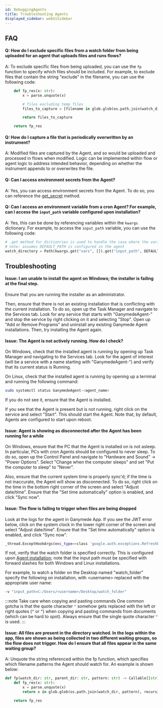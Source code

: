 ```yaml
---
id: DebuggingAgents
title: Troubleshooting Agents
displayed_sidebar: webUiSidebar
---
```


## FAQ

#### Q: How do I exclude specific files from a watch folder from being uploaded for an agent that uploads files and runs flows?

A: To exclude specific files from being uploaded, you can use the `fp` function to specify which files should be included.  For example, to exclude files that contain the string "exclude" in the filename, you can use the following code:

```python
    def fp_res(x: str):
        x = parse.unquote(x)

        # files excluding temp files
        files_to_capture = [filename in glob.glob(os.path.join(watch_dir, pattern), recursive=True) if not 'exclude' in filename]

        return files_to_capture

    return fp_res
```

#### Q: How do I capture a file that is periodically overwritten by an instrument?

A: Modified files are captured by the Agent, and so would be uploaded and processed in flows when modified.  Logic can be implemented within flow or agent logic to address intended behavior, depending on whether the instrument appends to or overwrites the file.

#### Q: Can I access environment secrets from the Agent?

A: Yes, you can access environment secrets from the Agent.  To do so, you can reference the [get_secret](../api/GanymedeClass#method-get_secret) method.

#### Q: Can I access an environment variable from a cron Agent?  For example, can I access the `input_path` variable configured upon installation?

A: Yes, this can be done by referencing variables within the `kwargs` dictionary.  For example, to access the `input_path` variable, you can use the following code:

```python
# .get method for dictionries is used to handle the case where the variable may not be present without erroring out
# note: assumes DEFAULT_PATH is configured in the agent
watch_directory = Path(kwargs.get("vars", []).get("input_path", DEFAULT_PATH))
```

## Troubleshooting

#### Issue: I am unable to install the agent on Windows; the installer is failing at the final step.

Ensure that you are running the installer as an administrator.  

Then, ensure that there is not an existing installation that is conflicting with the current installation.  To do so, open up the Task Manager and navigate to the Services tab.  Look for any service that starts with "GanymedeAgent-" and stop the service by right clicking on it and selecting "Stop".  Open up "Add or Remove Programs" and uninstall any existing Ganymede Agent installations.  Then, try installing the Agent again.

#### Issue: The Agent is not actively running.  How do I check?

On Windows, check that the installed agent is running by opening up Task Manager and navigating to the Services tab.  Look for the agent of interest (will be a service with a name starting with "GanymedeAgent-") and verify that its current status is Running.  

On Linux, check that the installed agent is running by opening up a terminal and running the following command:

```bash
sudo systemctl status GanymedeAgent-<agent_name>
```

If you do not see it, ensure that the Agent is installed.

If you see that the Agent is present but is not running, right click on the service and select "Start".  This should start the Agent.  Note that, by default, Agents are configured to start upon reboot.

#### Issue: Agent is showing as disconnected after the Agent has been running for a while

On Windows, ensure that the PC that the Agent is installed on is not asleep.  In particular, PCs with cron Agents should be configured to never sleep.  To do so, open up the Control Panel and navigate to "Hardware and Sound" -> "Power Options".  Select "Change when the computer sleeps" and set "Put the computer to sleep" to "Never".

Also, ensure that the current system time is properly sync'd; if the time is not inaccurate, the Agent will show as disconnected.  To do so, right click on the time in the bottom right corner of the screen and select "Adjust date/time".  Ensure that the "Set time automatically" option is enabled, and click "Sync now".

#### Issue: The flow is failing to trigger when files are being dropped

Look at the logs for the agent in Ganymede App.  If you see the JWT error below, click on the system clock in the lower right corner of the screen and select "Adjust date/time".  Ensure that the "Set time automatically" option is enabled, and click "Sync now".

```bash
_thread.ExceptHookArgs(exc_type=<class 'google.auth.exceptions.RefreshError'>, exc_value=RefreshError('invalid_grant: Invalid JWT: Token must be a short-lived token (60 minutes) and in a reasonable timeframe. Check your iat and exp values in the JWT claim.', {'error': 'invalid_grant', 'error_description': 'Invalid JWT: Token must be a short-lived token (60 minutes) and in a reasonable timeframe. Check your iat and exp values in the JWT claim.'})
```

If not, verify that the watch folder is specified correctly.  This is configured upon [Agent installation](./Agent#windows-installation); note that the input path must be specified with forward slashes for both Windows and Linux installations.

For example, to watch a folder on the Desktop named "watch_folder" specify the following on installation, with \<username\> replaced with the appropriate user name:

```bash
-v "input_path=C:/Users/<username>/Desktop/watch_folder"
```

:::note Take care when copying and pasting commands
One common gotcha is that the quote character `"` somehow gets replaced with the left or right quotes (`“` or `”`) when copying and pasting commands from documents (which can be hard to spot).  Always ensure that the single quote character `"` is used. 
:::

#### Issue: All files are present in the directory watched.  In the logs within the app, files are shown as being collected in two different waiting groups, so the flow does not trigger.  How do I ensure that all files appear in the same waiting group?

A: Unquote the string referenced within the fp function, which specifies which filename patterns the Agent should watch for.  An example is shown below:

```python
def fp(watch_dir: str, parent_dir: str, pattern: str) -> Callable[[str], bool]:
    def fp_res(x: str):
        x = parse.unquote(x)
        return x in glob.glob(os.path.join(watch_dir, pattern), recursive=True)

    return fp_res
```

